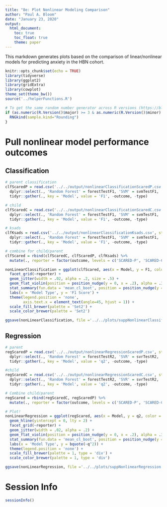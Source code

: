 ```yaml
---
title: "8e: Plot Nonlinear Modeling Comparison"
author: "Paul A. Bloom"
date: "January 23, 2020"
output: 
  html_document:
    toc: true
    toc_float: true
    theme: paper
---
```


This markdown generates plots based on the comparison of linear/nonlinear models for predicting anxiety in the HBN cohort.

```r
knitr::opts_chunk$set(echo = TRUE)
library(tidyverse)
library(ggplot2)
library(gridExtra)
library(cowplot)
theme_set(theme_bw())
source('../helperFunctions.R')

# To get the same random number generator across R versions (https://blog.revolutionanalytics.com/2019/05/whats-new-in-r-360.html)
if (as.numeric(R.Version()$major) >= 3 & as.numeric(R.Version()$minor) >= 6.0){ 
  RNGkind(sample.kind="Rounding")
}
```

# Pull nonlinear model performance outcomes

## Classification
```r
# parent classification
clfScaredP = read.csv('../../output/nonlinearClassificationScaredP.csv', stringsAsFactors = FALSE) %>%
  dplyr::select(., 'Random Forest' = forestTestF1, 'SVM' = svmTestF1, 'Logistic Regression' = logTestF1, 'Ensemble' = voterTestF1, outcome, type) %>%
  tidyr::gather(., key = 'Model', value = 'F1', -outcome, -type)

# child
clfScaredC = read.csv('../../output/nonlinearClassificationScaredC.csv', stringsAsFactors = FALSE) %>%
  dplyr::select(., 'Random Forest' = forestTestF1, 'SVM' = svmTestF1, 'Logistic Regression' = logTestF1, 'Ensemble' = voterTestF1, outcome, type) %>%
  tidyr::gather(., key = 'Model', value = 'F1', -outcome, -type)

# ksads
clfKsads = read.csv('../../output/nonlinearClassificationKsads.csv', stringsAsFactors = FALSE) %>%
  dplyr::select(., 'Random Forest' = forestTestF1, 'SVM' = svmTestF1, 'Logistic Regression' = logTestF1, 'Ensemble' = voterTestF1, outcome, type) %>%
  tidyr::gather(., key = 'Model', value = 'F1', -outcome, -type)

# combine for child/parent
clfScared = rbind(clfScaredC, clfScaredP, clfKsads) %>%
  mutate(., reporter = factor(outcome, levels = c('SCARED-P', 'SCARED-C', 'Ksads')))

nonLinearClassification = ggplot(clfScared, aes(x = Model, y = F1, color = Model, fill = Model)) +
  facet_grid(~reporter) +
  geom_jitter(width = .02, alpha = .2, size = .5) +
  geom_flat_violin(position = position_nudge(y = 0, x = .2), alpha = .3) +
  stat_summary(fun.data = 'mean_cl_boot', position = position_nudge(y = 0, x = .3)) +
  labs(x = 'Model Type', y = 'F1 Score') +
  theme(legend.position = 'none',
        axis.text.x = element_text(angle=45, hjust = 1)) +
  scale_fill_brewer(palette = 'Set2') +
  scale_color_brewer(palette = 'Set2')

ggsave(nonLinearClassification, file ='../../plots/suppNonlinearClassification.pdf', height = 4, width = 8)
```



## Regression
```r
# parent
regScaredP = read.csv('../../output/nonlinearRegressionScaredP.csv', stringsAsFactors = FALSE) %>%
  dplyr::select(., 'Random Forest' = forestTestR2, 'SVR' = svrTestR2, 'Ridge' = ridgeTestR2, 'Ensemble' = voterTestR2, outcome, type) %>%
  tidyr::gather(., key = 'Model', value = 'q2', -outcome, -type)

#child
regScaredC = read.csv('../../output/nonlinearRegressionScaredC.csv', stringsAsFactors = FALSE) %>%
  dplyr::select(., 'Random Forest' = forestTestR2, 'SVR' = svrTestR2, 'Ridge' = ridgeTestR2, 'Ensemble' = voterTestR2, outcome, type) %>%
  tidyr::gather(., key = 'Model', value = 'q2', -outcome, -type)

# Combine child/parent
regScared = rbind(regScaredC, regScaredP) %>%
  mutate(., reporter = factor(outcome, levels = c('SCARED-P', 'SCARED-C')))

# Plot!
nonLinearRegression = ggplot(regScared, aes(x = Model, y = q2, color = Model, fill = Model)) +
  geom_hline(yintercept = 0, lty = 2) +
  facet_grid(~reporter) +
  geom_jitter(width = .02, alpha = .2) +
  geom_flat_violin(position = position_nudge(y = 0, x = .2), alpha = .3) +
  stat_summary(fun.data = 'mean_cl_boot', position = position_nudge(y = 0, x = .3)) +
  labs(x = 'Model Type', y = bquote(~q^2)) +
  theme(legend.position = 'none') +
  scale_fill_brewer(palette = 1, type = 'div') +
  scale_color_brewer(palette = 1, type = 'div')

ggsave(nonLinearRegression, file ='../../plots/suppNonlinearRegression.pdf', height = 4, width = 8)
```

# Session Info
```r
sessionInfo()
```
